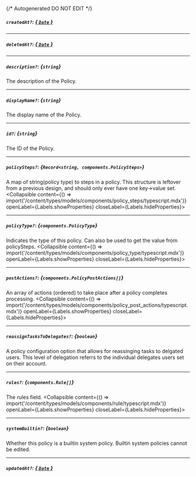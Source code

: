 {/* Autogenerated DO NOT EDIT  */}

##### `createdAt?`: [*{ `Date` }*](https://developer.mozilla.org/en-US/docs/Web/JavaScript/Reference/Global_Objects/Date)

---
##### `deletedAt?`: [*{ `Date` }*](https://developer.mozilla.org/en-US/docs/Web/JavaScript/Reference/Global_Objects/Date)

---
##### `description?`: *{`string`}*
The description of the Policy.

---
##### `displayName?`: *{`string`}*
The display name of the Policy.

---
##### `id?`: *{`string`}*
The ID of the Policy.

---
##### `policySteps?`: *{`Record<string, components.PolicySteps>`}*
A map of string(policy type) to steps in a policy. This structure is leftover from a previous design, and should only ever have one key\-\>value set.
<Collapsible content={() => import('/content/types/models/components/policy_steps/typescript.mdx')} openLabel={Labels.showProperties} closeLabel={Labels.hideProperties}>
</Collapsible>

---
##### `policyType?`: *{`components.PolicyType`}*
Indicates the type of this policy. Can also be used to get the value from policySteps.
<Collapsible content={() => import('/content/types/models/components/policy_type/typescript.mdx')} openLabel={Labels.showProperties} closeLabel={Labels.hideProperties}>
</Collapsible>

---
##### `postActions?`: *{`components.PolicyPostActions[]`}*
An array of actions (ordered) to take place after a policy completes processing.
<Collapsible content={() => import('/content/types/models/components/policy_post_actions/typescript.mdx')} openLabel={Labels.showProperties} closeLabel={Labels.hideProperties}>
</Collapsible>

---
##### `reassignTasksToDelegates?`: *{`boolean`}*
A policy configuration option that allows for reassinging tasks to delgated users. This level of delegation referrs to the individual delegates users set on their account.

---
##### `rules?`: *{`components.Rule[]`}*
The rules field.
<Collapsible content={() => import('/content/types/models/components/rule/typescript.mdx')} openLabel={Labels.showProperties} closeLabel={Labels.hideProperties}>
</Collapsible>

---
##### `systemBuiltin?`: *{`boolean`}*
Whether this policy is a builtin system policy. Builtin system policies cannot be edited.

---
##### `updatedAt?`: [*{ `Date` }*](https://developer.mozilla.org/en-US/docs/Web/JavaScript/Reference/Global_Objects/Date)


